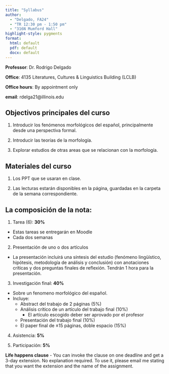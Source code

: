 ```yaml
---
title: "Syllabus"
author:
  - "Delgado, FA24"
  - "TR 12:30 pm - 1:50 pm"
  - "316N Mumford Hall"
highlight-style: pygments
format:
  html: default
  pdf: default
  docx: default
---
```


**Professor**: Dr. Rodrigo Delgado

**Office**: 4135 Literatures, Cultures & Linguistics Building (LCLB)

**Office hours**: By appointment only

**email**: rdelga21\@illinois.edu

## Objectivos principales del curso

1. Introducir los fenómenos morfológicos del español, principalmente desde una perspectiva formal. 

2. Introducir las teorías de la morfología.

3. Explorar estudios de otras areas que se relacionan con la morfología.

## Materiales del curso

1.  Los PPT que se usaran en clase.

2.  Las lecturas estarán disponibles en la página, guardadas en la carpeta de la semana correspondiente. 


## La composición de la nota:

1. Tarea (6): **30%**
- Estas tareas se entregarán en Moodle
- Cada dos semanas 

2. Presentación de uno o dos artículos
- La presentación incluirá	una síntesis del estudio (fenómeno lingüístico, hipótesis, metodología de análisis y conclusión) con anotaciones críticas y dos preguntas finales de reflexión. Tendrán 1 hora para la presentación. 

3. Investigación final: **40%**
- Sobre un fenomeno morfológico del español.
- Incluye: 
    - Abstract del trabajo de 2 páginas (5%)
    - Análisis crítico de un artículo del trabajo final (10%)
        - El artículo escogido deber ser aprovado por el profesor
    - Presentación del trabajo final (10%)
    - El paper final de &pm;15 páginas, doble espacio (15%)
  
4. Asistencia: **5%**

5. Participación: **5%**
    
**Life happens clause** - You can invoke the clause on one deadline and get a 3-day extension. No explanation required. To use it, please email me stating that you want the extension and the name of the assignment.

